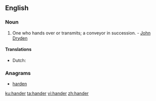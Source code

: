 ==English==

===Noun===
{{en-noun}}

# One who hands over or transmits; a conveyor in succession. - [[w:John Dryden|John Dryden]]

====Translations====
{{trans-top|a conveyor in succession}}
* Dutch: {{t|nl|overhandiger}}
{{trans-mid}}
{{trans-bottom}}

===Anagrams===
* [[harden#English|harden]]

[[ku:hander]]
[[ta:hander]]
[[vi:hander]]
[[zh:hander]]